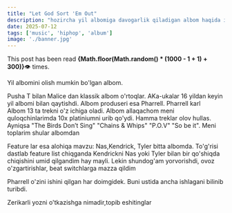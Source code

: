 ```yaml
---
title: "Let God Sort 'Em Out"
description: "hozircha yil albomiga davogarlik qiladigan albom haqida ikki og'iz"
date: 2025-07-12
tags: ['music', 'hiphop', 'album']
image: './banner.jpg'
---
```

  <div style={{ marginTop: '2rem', fontStyle: 'italic', color: '#888' }}>
This post has been read <strong>{Math.floor(Math.random() * (1000 - 1 + 1) + 300)}</strong>👁️ times.
</div>

Yil albomini olish mumkin bo'lgan albom.

Pusha T bilan  Malice dan klassik albom o'rtoqlar. AKa-ukalar 16 yildan keyin yil albomi bilan qaytishdi. Albom produseri esa Pharrell. Pharrell karl  
Albom 13 ta trekni o'z ichiga oladi. Albom allaqachom meni quloqchinlarimda 10x platiniumni urib  qo'ydi. Hamma treklar olov hullas. Ayniqsa "The Birds Don’t Sing" "Chains & Whips" "P.O.V" "So be it". Meni toplarim shular albomdan



Feature lar esa alohiqa mavzu: Nas,Kendrick, Tyler bitta albomda. To'g'risi dastlab feature list chiqganda Kendrickni Nas yoki Tyler bilan bir qo'shiqda chiqishini umid qilgandim hay mayli. Lekin shundog'am yorvorishdi, ovoz o'zgartirishlar, beat switchlarga mazza qildim

Pharrell o'zini ishini qilgan har doimgidek. Buni ustida ancha ishlagani bilinib turibdi.


Zerikarli yozni o'tkazishga nimadir,topib eshitinglar